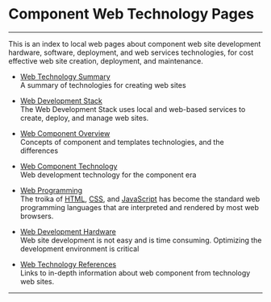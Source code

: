 
# Component Web Technology Pages 

***

This is an index to local web pages about component web site development hardware, software,  deployment, and web services technologies, for cost effective web site creation, deployment, and maintenance.

- [Web Technology Summary](webtechsum)  
A summary of technologies for creating web sites

- [Web Development Stack](webdevstack)  
The Web Development Stack uses local and web-based services to create, deploy, and manage web sites.

- [Web Component Overview](webcompview)  
Concepts of component and templates technologies, and the differences

- [Web Component Technology](webcomptech)  
Web development technology for the component era

- [Web Programming](programming)  
The troika of [HTML](https://developer.mozilla.org/en-US/docs/Web/HTML), [CSS](https://developer.mozilla.org/en-US/docs/Web/CSS), and [JavaScript](https://developer.mozilla.org/en-US/docs/Web/JavaScript) has become the standard web programming languages that are interpreted and rendered by most web browsers.

- [Web Development Hardware](hardware)  
Web site development is not easy and is time consuming. Optimizing the development environment is critical

- [Web Technology References](webtechrefs)  
Links to in-depth information about web component from technology web sites.


***
